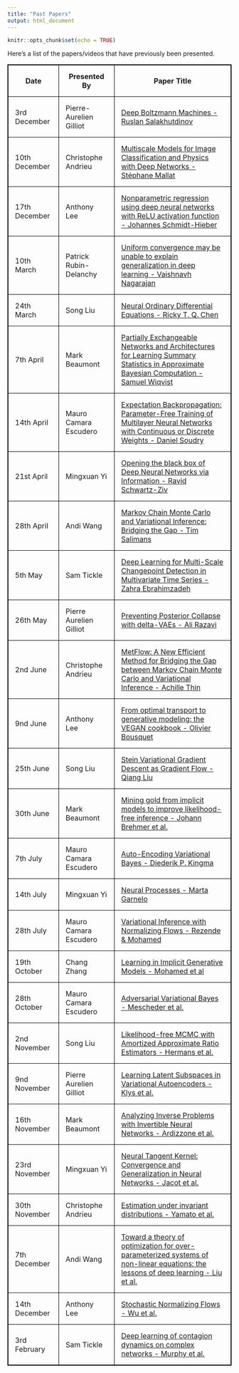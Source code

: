 ```yaml
---
title: "Past Papers"
output: html_document
---
```


```r
knitr::opts_chunk$set(echo = TRUE)
```

Here's a list of the papers/videos that have previously been presented.


<style>
table, th, td {
  border: 1px solid black;
  border-collapse: collapse;
}
th, td {
  padding: 15px;
}
</style>

<table>
  <tr>
    <th>Date</th>
    <th>Presented By</th>
    <th>Paper Title</th>
  </tr>
  <tr>
    <td>3rd December</td>
    <td>Pierre-Aurelien Gilliot</td>
    <td><a href="http://proceedings.mlr.press/v5/salakhutdinov09a/salakhutdinov09a.pdf" target="_blank">Deep Boltzmann Machines - Ruslan Salakhutdinov</a></td>
  </tr>
  <tr>
    <td>10th December</td>
    <td>Christophe Andrieu</td>
    <td><a href="https://www.youtube.com/watch?v=R5hSqeLSQC0&app=desktop" target="_blank">Multiscale Models for Image Classification and Physics with Deep Networks - Stéphane Mallat</a></td>
  </tr>
  <tr>
    <td>17th December</td>
    <td>Anthony Lee</td>
    <td><a href="https://arxiv.org/abs/1708.06633" target="_blank">Nonparametric regression using deep neural networks with ReLU activation function - Johannes Schmidt-Hieber</a></td>
  </tr>
  <tr>
    <td>10th March</td>
    <td>Patrick Rubin-Delanchy</td>
    <td><a href="https://arxiv.org/pdf/1902.04742.pdf" target="_blank">Uniform convergence may be unable to explain generalization in deep learning - Vaishnavh Nagarajan</a></td>
  </tr>
  <tr>
    <td>24th March</td>
    <td>Song Liu</td>
    <td><a href="https://arxiv.org/pdf/1806.07366.pdf" target="_blank">Neural Ordinary Differential Equations - Ricky T. Q. Chen</a></td>
  </tr>
    <tr>
    <td>7th April</td>
    <td>Mark Beaumont</td>
    <td><a href="https://arxiv.org/pdf/1901.10230.pdf" target="_blank">Partially Exchangeable Networks and Architectures for Learning Summary
Statistics in Approximate Bayesian Computation - Samuel Wiqvist</a></td>
  </tr>
    </tr>
  <tr>
    <td>14th April</td>
    <td>Mauro Camara Escudero</td>
    <td><a href="https://papers.nips.cc/paper/5269-expectation-backpropagation-parameter-free-training-of-multilayer-neural-networks-with-continuous-or-discrete-weights.pdf" target="_blank">Expectation Backpropagation: Parameter-Free
Training of Multilayer Neural Networks with
Continuous or Discrete Weights - Daniel Soudry</a></td>
  </tr>
  <tr>
    <td>21st April</td>
    <td>Mingxuan Yi</td>
    <td><a href="https://arxiv.org/pdf/1703.00810.pdf" target="_blank">Opening the black box of Deep Neural Networks
via Information - Ravid Schwartz-Ziv</a></td>
  </tr>
    <tr>
    <td>28th April</td>
    <td>Andi Wang</td>
    <td><a href="https://arxiv.org/pdf/1410.6460.pdf" target="_blank">Markov Chain Monte Carlo and Variational Inference:
Bridging the Gap - Tim Salimans</a></td>
  </tr>
    <tr>
    <td>5th May</td>
    <td>Sam Tickle</td>
    <td><a href="https://arxiv.org/pdf/1905.06913.pdf" target="_blank">Deep Learning for Multi-Scale Changepoint
Detection in Multivariate Time Series - Zahra Ebrahimzadeh</a></td>
  </tr>
  <tr>
    <td>26th May</td>
    <td>Pierre Aurelien Gilliot</td>
    <td><a href="https://arxiv.org/abs/1901.03416" target="_blank">Preventing Posterior Collapse with delta-VAEs - Ali Razavi</a></td>
  </tr>
    <tr>
    <td>2nd June</td>
    <td>Christophe Andrieu</td>
    <td><a href="https://arxiv.org/abs/2002.12253" target="_blank">MetFlow: A New Efficient Method for Bridging the Gap between Markov Chain Monte Carlo and Variational Inference - Achille Thin</a></td>
  </tr>
  <tr>
    <td>9nd June</td>
    <td>Anthony Lee</td>
    <td><a href="https://arxiv.org/pdf/1705.07642.pdf" target="_blank">From optimal transport to generative modeling:
the VEGAN cookbook - Olivier Bousquet</a></td>
  </tr>
  <tr>
    <td>25th June</td>
    <td>Song Liu</td>
    <td><a href="https://arxiv.org/pdf/1704.07520.pdf" target="_blank">Stein Variational Gradient Descent as Gradient Flow - Qiang Liu</a></td>
  </tr>
    <tr>
    <td>30th June</td>
    <td>Mark Beaumont</td>
    <td><a href="https://www.pnas.org/content/117/10/5242" target="_blank">Mining gold from implicit models to improve
likelihood-free inference - Johann Brehmer et al.</a></td>
  </tr>
  <tr>
    <td>7th July</td>
    <td>Mauro Camara Escudero</td>
    <td><a href="https://arxiv.org/pdf/1312.6114.pdf" target="_blank">Auto-Encoding Variational Bayes - Diederik P. Kingma</a></td>
  </tr>
  <tr>
    <td>14th July</td>
    <td>Mingxuan Yi</td>
    <td><a href="https://arxiv.org/pdf/1807.01622.pdf" target="_blank">Neural Processes - Marta Garnelo</a></td>
  </tr>
    <tr>
    <td>28th July</td>
    <td>Mauro Camara Escudero</td>
    <td><a href="https://arxiv.org/pdf/1505.05770.pdf" target="_blank">Variational Inference with Normalizing Flows - Rezende & Mohamed</a></td>
  </tr>
  <tr>
    <td>19th October</td>
    <td>Chang Zhang</td>
    <td><a href="https://arxiv.org/pdf/1610.03483.pdf" target="_blank">Learning in Implicit Generative Models - Mohamed et al</a></td>
  </tr>
  <tr>
    <td>28th October</td>
    <td>Mauro Camara Escudero</td>
    <td><a href="https://arxiv.org/pdf/1701.04722.pdf" target="_blank">Adversarial Variational Bayes - Mescheder et al.</a></td>
  </tr>
  <tr>
    <td>2nd November</td>
    <td>Song Liu</td>
    <td><a href="https://arxiv.org/pdf/1903.04057.pdf" target="_blank">Likelihood-free MCMC with Amortized Approximate Ratio Estimators - Hermans et al.</a></td>
  </tr>
  <tr>
    <td>9nd November</td>
    <td>Pierre Aurelien Gilliot</td>
    <td><a href="https://arxiv.org/pdf/1812.06190.pdf" target="_blank">Learning Latent Subspaces in
Variational Autoencoders - Klys et al.</a></td>
  </tr>
  <tr>
    <td>16th November</td>
    <td>Mark Beaumont</td>
    <td><a href="https://arxiv.org/pdf/1808.04730.pdf" target="_blank">Analyzing Inverse Problems with
Invertible Neural Networks - Ardizzone et al.</a></td>
  </tr>
  <tr>
    <td>23rd November</td>
    <td>Mingxuan Yi</td>
    <td><a href="https://arxiv.org/pdf/1806.07572.pdf" target="_blank">Neural Tangent Kernel:
Convergence and Generalization in Neural Networks - Jacot et al.</a></td>
  </tr>
  <tr>
    <td>30th November</td>
    <td>Christophe Andrieu</td>
    <td><a href="https://www.sciencedirect.com/science/article/pii/0378375889900645" target="_blank">Estimation under invariant distributions - Yamato et al.</a></td>
  </tr>
  <tr>
    <td>7th December</td>
    <td>Andi Wang</td>
    <td><a href="http://arxiv.org/abs/2003.00307" target="_blank">Toward a theory of optimization for over-parameterized systems of non-linear equations: the lessons of deep learning - Liu et al.</a></td>
  </tr>
  <tr>
    <td>14th December</td>
    <td>Anthony Lee</td>
    <td><a href="https://arxiv.org/pdf/2002.06707.pdf" target="_blank">Stochastic Normalizing Flows - Wu et al.</a></td>
  </tr>
  <tr>
    <td>3rd February</td>
    <td>Sam Tickle</td>
    <td><a href="https://arxiv.org/pdf/2006.05410.pdf" target="_blank">Deep learning of contagion dynamics on complex networks - Murphy et al.</a></td>
  </tr>
</table>